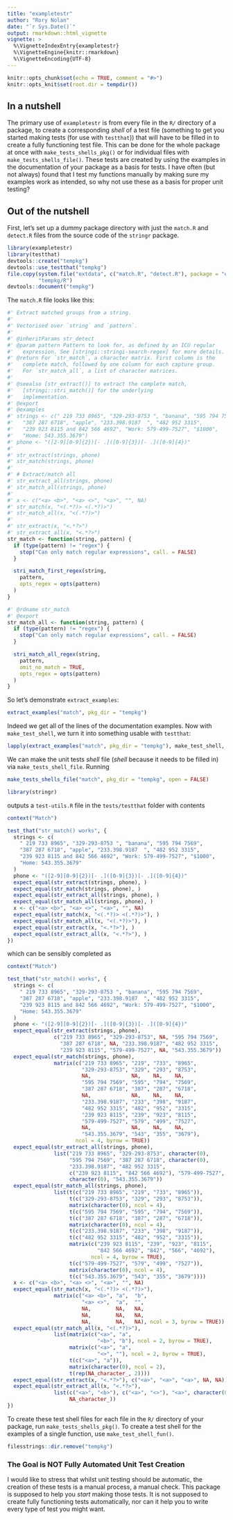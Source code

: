 ```yaml
---
title: "exampletestr"
author: "Rory Nolan"
date: "`r Sys.Date()`"
output: rmarkdown::html_vignette
vignette: >
  %\VignetteIndexEntry{exampletestr}
  %\VignetteEngine{knitr::rmarkdown}
  %\VignetteEncoding{UTF-8}
---
```


```r
knitr::opts_chunk$set(echo = TRUE, comment = "#>")
knitr::opts_knit$set(root.dir = tempdir())
```

## In a nutshell
The primary use of `exampletestr` is from every file in the `R/` directory of a package, to create a corresponding _shell_ of a test file (something to get you started making tests (for use with `testthat`)) that will have to be filled in to create a fully functioning test file. This can be done for the whole package at once with `make_tests_shells_pkg()` or for individual files with `make_tests_shells_file()`. These tests are created by using the examples in the documentation of your package as a basis for tests. I have often (but not always) found that I test my functions manually by making sure my examples work as intended, so why not use these as a basis for proper unit testing?

## Out of the nutshell
First, let's set up a dummy package directory with just the `match.R` and `detect.R` files from the source code of the `stringr` package.
```r
library(exampletestr)
library(testthat)
devtools::create("tempkg")
devtools::use_testthat("tempkg")
file.copy(system.file("extdata", c("match.R", "detect.R"), package = "exampletestr"), 
          "tempkg/R")
devtools::document("tempkg")
```

The `match.R` file looks like this:
```r
#' Extract matched groups from a string.
#'
#' Vectorised over `string` and `pattern`.
#'
#' @inheritParams str_detect
#' @param pattern Pattern to look for, as defined by an ICU regular
#'   expression. See [stringi::stringi-search-regex] for more details.
#' @return For `str_match`, a character matrix. First column is the
#'   complete match, followed by one column for each capture group.
#'   For `str_match_all`, a list of character matrices.
#'
#' @seealso [str_extract()] to extract the complete match,
#'   [stringi::stri_match()] for the underlying
#'   implementation.
#' @export
#' @examples
#' strings <- c(" 219 733 8965", "329-293-8753 ", "banana", "595 794 7569",
#'   "387 287 6718", "apple", "233.398.9187  ", "482 952 3315",
#'   "239 923 8115 and 842 566 4692", "Work: 579-499-7527", "$1000",
#'   "Home: 543.355.3679")
#' phone <- "([2-9][0-9]{2})[- .]([0-9]{3})[- .]([0-9]{4})"
#'
#' str_extract(strings, phone)
#' str_match(strings, phone)
#'
#' # Extract/match all
#' str_extract_all(strings, phone)
#' str_match_all(strings, phone)
#'
#' x <- c("<a> <b>", "<a> <>", "<a>", "", NA)
#' str_match(x, "<(.*?)> <(.*?)>")
#' str_match_all(x, "<(.*?)>")
#'
#' str_extract(x, "<.*?>")
#' str_extract_all(x, "<.*?>")
str_match <- function(string, pattern) {
  if (type(pattern) != "regex") {
    stop("Can only match regular expressions", call. = FALSE)
  }

  stri_match_first_regex(string,
    pattern,
    opts_regex = opts(pattern)
  )
}

#' @rdname str_match
#' @export
str_match_all <- function(string, pattern) {
  if (type(pattern) != "regex") {
    stop("Can only match regular expressions", call. = FALSE)
  }

  stri_match_all_regex(string,
    pattern,
    omit_no_match = TRUE,
    opts_regex = opts(pattern)
  )
}
```
So let's demonstrate `extract_examples`:
```r
extract_examples("match", pkg_dir = "tempkg")
```

Indeed we get all of the lines of the documentation examples. Now with `make_test_shell`, we turn it into something usable with `testthat`:
```r
lapply(extract_examples("match", pkg_dir = "tempkg"), make_test_shell, "whatevs")
```

We can make the unit tests _shell_ file (_shell_ because it needs to be filled in) via `make_tests_shell_file`. Running 
```r
make_tests_shells_file("match", pkg_dir = "tempkg", open = FALSE)
```
```r
library(stringr)
```
outputs a `test-utils.R` file in the `tests/testthat` folder with contents
```r
context("Match")

test_that("str_match() works", {
  strings <- c(
    " 219 733 8965", "329-293-8753 ", "banana", "595 794 7569",
    "387 287 6718", "apple", "233.398.9187  ", "482 952 3315",
    "239 923 8115 and 842 566 4692", "Work: 579-499-7527", "$1000",
    "Home: 543.355.3679"
  )
  phone <- "([2-9][0-9]{2})[- .]([0-9]{3})[- .]([0-9]{4})"
  expect_equal(str_extract(strings, phone), )
  expect_equal(str_match(strings, phone), )
  expect_equal(str_extract_all(strings, phone), )
  expect_equal(str_match_all(strings, phone), )
  x <- c("<a> <b>", "<a> <>", "<a>", "", NA)
  expect_equal(str_match(x, "<(.*?)> <(.*?)>"), )
  expect_equal(str_match_all(x, "<(.*?)>"), )
  expect_equal(str_extract(x, "<.*?>"), )
  expect_equal(str_extract_all(x, "<.*?>"), )
})
```
which can be sensibly completed as
```r
context("Match")

test_that("str_match() works", {
  strings <- c(
    " 219 733 8965", "329-293-8753 ", "banana", "595 794 7569",
    "387 287 6718", "apple", "233.398.9187  ", "482 952 3315",
    "239 923 8115 and 842 566 4692", "Work: 579-499-7527", "$1000",
    "Home: 543.355.3679"
  )
  phone <- "([2-9][0-9]{2})[- .]([0-9]{3})[- .]([0-9]{4})"
  expect_equal(str_extract(strings, phone), 
               c("219 733 8965", "329-293-8753", NA, "595 794 7569", 
                 "387 287 6718", NA, "233.398.9187", "482 952 3315", 
                 "239 923 8115", "579-499-7527", NA, "543.355.3679"))
  expect_equal(str_match(strings, phone), 
               matrix(c("219 733 8965", "219", "733", "8965",
                        "329-293-8753", "329", "293", "8753",
                        NA,             NA,    NA,    NA,    
                        "595 794 7569", "595", "794", "7569",
                        "387 287 6718", "387", "287", "6718",
                        NA,             NA,    NA,    NA,    
                        "233.398.9187", "233", "398", "9187",
                        "482 952 3315", "482", "952", "3315",
                        "239 923 8115", "239", "923", "8115",
                        "579-499-7527", "579", "499", "7527",
                        NA,             NA,    NA,    NA,    
                        "543.355.3679", "543", "355", "3679"), 
                      ncol = 4, byrow = TRUE))
  expect_equal(str_extract_all(strings, phone), 
               list("219 733 8965", "329-293-8753", character(0), 
                    "595 794 7569", "387 287 6718", character(0),
                    "233.398.9187", "482 952 3315", 
                    c("239 923 8115", "842 566 4692"), "579-499-7527",
                    character(0), "543.355.3679"))
  expect_equal(str_match_all(strings, phone), 
               list(t(c("219 733 8965", "219", "733", "8965")),
                    t(c("329-293-8753", "329", "293", "8753")),
                    matrix(character(0), ncol = 4),
                    t(c("595 794 7569", "595", "794", "7569")),
                    t(c("387 287 6718", "387", "287", "6718")),
                    matrix(character(0), ncol = 4),
                    t(c("233.398.9187", "233", "398", "9187")),
                    t(c("482 952 3315", "482", "952", "3315")),
                    matrix(c("239 923 8115", "239", "923", "8115",
                             "842 566 4692", "842", "566", "4692"),
                           ncol = 4, byrow = TRUE),
                    t(c("579-499-7527", "579", "499", "7527")),
                    matrix(character(0), ncol = 4),
                    t(c("543.355.3679", "543", "355", "3679"))))
  x <- c("<a> <b>", "<a> <>", "<a>", "", NA)
  expect_equal(str_match(x, "<(.*?)> <(.*?)>"),
               matrix(c("<a> <b>", "a",  "b", 
                        "<a> <>",  "a",  "",
                        NA,        NA,   NA,  
                        NA,        NA,   NA,  
                        NA,        NA,   NA), ncol = 3, byrow = TRUE))
  expect_equal(str_match_all(x, "<(.*?)>"), 
               list(matrix(c("<a>", "a", 
                             "<b>", "b"), ncol = 2, byrow = TRUE),
                    matrix(c("<a>", "a", 
                             "<>", ""), ncol = 2, byrow = TRUE),
                    t(c("<a>", "a")),
                    matrix(character(0), ncol = 2),
                    t(rep(NA_character_, 2))))
  expect_equal(str_extract(x, "<.*?>"), c("<a>", "<a>", "<a>", NA, NA))
  expect_equal(str_extract_all(x, "<.*?>"), 
               list(c("<a>", "<b>"), c("<a>", "<>"), "<a>", character(0),
                    NA_character_))
})
```

To create these test shell files for each file in the `R/` directory of your package, run `make_tests_shells_pkg()`. To create a test shell for the examples of a single function, use `make_test_shell_fun()`.


```r
filesstrings::dir.remove("tempkg")
```

### The Goal is NOT Fully Automated Unit Test Creation
I would like to stress that whilst unit testing should be automatic, the creation of these tests is a manual process, a manual check. This package is supposed to help you *start* making those tests. It is not supposed to create fully functioning tests automatically, nor can it help you to write every type of test you might want.
